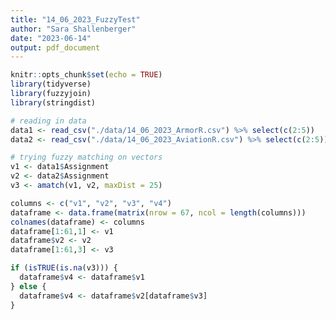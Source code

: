 ```yaml
---
title: "14_06_2023_FuzzyTest"
author: "Sara Shallenberger"
date: "2023-06-14"
output: pdf_document
---
```


```r
knitr::opts_chunk$set(echo = TRUE)
library(tidyverse)
library(fuzzyjoin)
library(stringdist)
```

```r
# reading in data
data1 <- read_csv("./data/14_06_2023_ArmorR.csv") %>% select(c(2:5))
data2 <- read_csv("./data/14_06_2023_AviationR.csv") %>% select(c(2:5))
```

```r
# trying fuzzy matching on vectors
v1 <- data1$Assignment
v2 <- data2$Assignment
v3 <- amatch(v1, v2, maxDist = 25)
```

```r
columns <- c("v1", "v2", "v3", "v4")
dataframe <- data.frame(matrix(nrow = 67, ncol = length(columns)))
colnames(dataframe) <- columns
dataframe[1:61,1] <- v1
dataframe$v2 <- v2
dataframe[1:61,3] <- v3

if (isTRUE(is.na(v3))) {
  dataframe$v4 <- dataframe$v1
} else {
  dataframe$v4 <- dataframe$v2[dataframe$v3]
}
```

